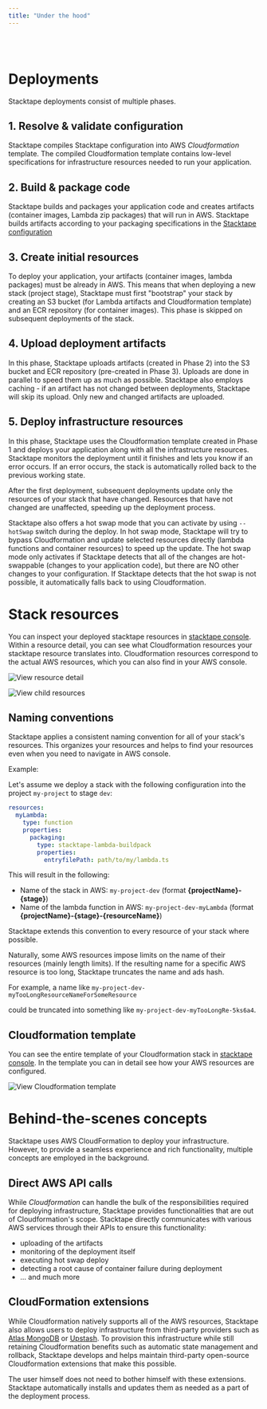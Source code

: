 ```yaml
---
title: "Under the hood"
---
```


<br />
<br />

# Deployments

Stacktape deployments consist of multiple phases.

## 1. Resolve & validate configuration

Stacktape compiles Stacktape configuration into AWS _Cloudformation_ template. The compiled Cloudformation template
contains low-level specifications for infrastructure resources needed to run your application.

## 2. Build & package code

Stacktape builds and packages your application code and creates artifacts (container images, Lambda zip packages) that
will run in AWS. Stacktape builds artifacts according to your packaging specifications in the
[Stacktape configuration](/configuring-stack/#2-configure-packaging)

## 3. Create initial resources

To deploy your application, your artifacts (container images, lambda packages) must be already in AWS. This means that
when deploying a new stack (project stage), Stacktape must first "bootstrap" your stack by creating an S3 bucket (for
Lambda artifacts and Cloudformation template) and an ECR repository (for container images). This phase is skipped on
subsequent deployments of the stack.

## 4. Upload deployment artifacts

In this phase, Stacktape uploads artifacts (created in Phase 2) into the S3 bucket and ECR repository (pre-created in
Phase 3). Uploads are done in parallel to speed them up as much as possible. Stacktape also employs caching - if an
artifact has not changed between deployments, Stacktape will skip its upload. Only new and changed artifacts are
uploaded.

## 5. Deploy infrastructure resources

In this phase, Stacktape uses the Cloudformation template created in Phase 1 and deploys your application along with all
the infrastructure resources. Stacktape monitors the deployment until it finishes and lets you know if an error occurs.
If an error occurs, the stack is automatically rolled back to the previous working state.

After the first deployment, subsequent deployments update only the resources of your stack that have changed. Resources
that have not changed are unaffected, speeding up the deployment process.

Stacktape also offers a hot swap mode that you can activate by using `--hotSwap` switch during the deploy. In hot swap
mode, Stacktape will try to bypass Cloudformation and update selected resources directly (lambda functions and container
resources) to speed up the update. The hot swap mode only activates if Stacktape detects that all of the changes are
hot-swappable (changes to your application code), but there are NO other changes to your configuration. If Stacktape
detects that the hot swap is not possible, it automatically falls back to using Cloudformation.

# Stack resources

You can inspect your deployed stacktape resources in [stacktape console](https://console.stacktape.com/). Within a
resource detail, you can see what Cloudformation resources your stacktape resource translates into. Cloudformation
resources correspond to the actual AWS resources, which you can also find in your AWS console.

![View resource detail](/static/under-the-hood/view-resource.jpg)

![View child resources](/static/under-the-hood/view-child-resources.png)

## Naming conventions

Stacktape applies a consistent naming convention for all of your stack's resources. This organizes your resources and
helps to find your resources even when you need to navigate in AWS console.

Example:

Let's assume we deploy a stack with the following configuration into the project `my-project` to stage `dev`:

```yml
resources:
  myLambda:
    type: function
    properties:
      packaging:
        type: stacktape-lambda-buildpack
        properties:
          entryfilePath: path/to/my/lambda.ts
```

This will result in the following:

- Name of the stack in AWS: `my-project-dev` (format **{projectName}-{stage}**)
- Name of the lambda function in AWS: `my-project-dev-myLambda` (format **{projectName}-{stage}-{resourceName}**)

Stacktape extends this convention to every resource of your stack where possible.

Naturally, some AWS resources impose limits on the name of their resources (mainly length limits). If the resulting name
for a specific AWS resource is too long, Stacktape truncates the name and ads hash.

For example, a name like `my-project-dev-myTooLongResourceNameForSomeResource`

could be truncated into something like `my-project-dev-myTooLongRe-5ks6a4`.

## Cloudformation template

You can see the entire template of your Cloudformation stack in [stacktape console](https://console.stacktape.com/). In
the template you can in detail see how your AWS resources are configured.

![View Cloudformation template](/static/under-the-hood/view-cf-template.jpg)

# Behind-the-scenes concepts

Stacktape uses AWS CloudFormation to deploy your infrastructure. However, to provide a seamless experience and rich
functionality, multiple concepts are employed in the background.

## Direct AWS API calls

While _Cloudformation_ can handle the bulk of the responsibilities required for deploying infrastructure, Stacktape
provides functionalities that are out of Cloudformation's scope. Stacktape directly communicates with various AWS
services through their APIs to ensure this functionality:

- uploading of the artifacts
- monitoring of the deployment itself
- executing hot swap deploy
- detecting a root cause of container failure during deployment
- ... and much more

## CloudFormation extensions

While Cloudformation natively supports all of the AWS resources, Stacktape also allows users to deploy infrastructure
from third-party providers such as [Atlas MongoDB](https://www.mongodb.com/products/platform/atlas-database) or
[Upstash](https://upstash.com/). To provision this infrastructure while still retaining Cloudformation benefits such as
automatic state management and rollback, Stacktape develops and helps maintain third-party open-source Cloudformation
extensions that make this possible.

The user himself does not need to bother himself with these extensions. Stacktape automatically installs and updates
them as needed as a part of the deployment process.
